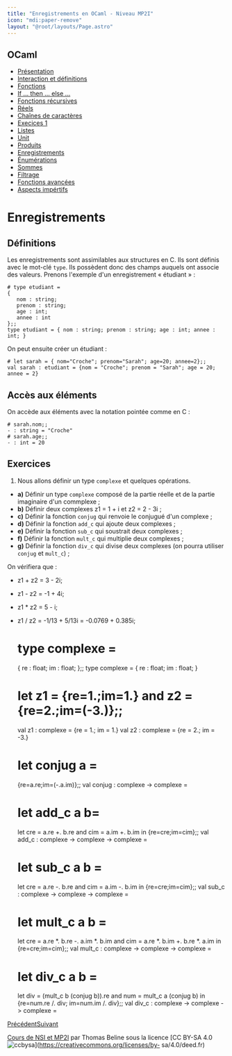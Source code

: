 ```yaml
---
title: "Enregistrements en OCaml - Niveau MP2I"
icon: "mdi:paper-remove"
layout: "@root/layouts/Page.astro"
---
```

 
## OCaml

  * [Présentation](.)
  * [Interaction et définitions](interaction-definition)
  * [Fonctions](fonctions)
  * [If … then … else …](if-then-else)
  * [Fonctions récursives](fonctions-recursives)
  * [Réels](reels)
  * [Chaînes de caractères](string)
  * [Execices 1](exercices-1)
  * [Listes](listes)
  * [Unit](unit)
  * [Produits](produits)
  * [Enregistrements](enregistrements)
  * [Énumérations](enumerations)
  * [Sommes](sommes)
  * [Filtrage](filtrage)
  * [Fonctions avancées](fonctions-avancees)
  * [Aspects impértifs](aspects-imperatifs)

# Enregistrements

## Définitions

Les enregistrements sont assimilables aux structures en C. Ils sont définis
avec le mot-clé `type`. Ils possèdent donc des champs auquels ont associe des
valeurs. Prenons l'exemple d'un enregistrement « étudiant » :

    
    
    # type etudiant =
    {
       nom : string;
       prenom : string;
       age : int;
       annee : int
    };;
    type etudiant = { nom : string; prenom : string; age : int; annee : int; }

On peut ensuite créer un étudiant :

    
    
    # let sarah = { nom="Croche"; prenom="Sarah"; age=20; annee=2};;
    val sarah : etudiant = {nom = "Croche"; prenom = "Sarah"; age = 20; annee = 2}

## Accès aux éléments

On accède aux éléments avec la notation pointée comme en C :

    
    
    # sarah.nom;;
    - : string = "Croche"
    # sarah.age;;
    - : int = 20

## Exercices

1. Nous allons définir un type `complexe` et quelques opérations.

  * **a)** Définir un type `complexe` composé de la partie réelle et de la partie imaginaire d'un commplexe ;
  * **b)** Définir deux complexes z1 = 1 + i et z2 = 2 - 3i ;
  * **c)** Définir la fonction `conjug` qui renvoie le conjugué d'un complexe ;
  * **d)** Définir la fonction `add_c` qui ajoute deux complexes ;
  * **e)** Définir la fonction `sub_c` qui soustrait deux complexes ;
  * **f)** Définir la fonction `mult_c` qui multiplie deux complexes ;
  * **g)** Définir la fonction `div_c` qui divise deux complexes (on pourra utiliser `conjug` et `mult_c`) ;

On vérifiera que :

  * z1 + z2 = 3 - 2i;
  * z1 - z2 = -1 + 4i;
  * z1 * z2 = 5 - i;
  * z1 / z2 = -1/13 + 5/13i = -0.0769 + 0.385i;

    
    
    # type complexe =
    {
       re : float;
       im : float;
    };;
    type complexe = { re : float; im : float; }
    
    
    # let z1 = {re=1.;im=1.} and z2 = {re=2.;im=(-3.)};;
    val z1 : complexe = {re = 1.; im = 1.}
    val z2 : complexe = {re = 2.; im = -3.}
    
    
    # let conjug a =
    {re=a.re;im=(-.a.im)};;
    val conjug : complexe -> complexe = <fun>
    
    
    # let add_c a b=
    let cre = a.re +. b.re and cim = a.im +. b.im in
    	{re=cre;im=cim};;
    val add_c : complexe -> complexe -> complexe = <fun>
    
    
    # let sub_c a b =
    let cre = a.re -. b.re and cim = a.im -. b.im in
    	{re=cre;im=cim};;
    val sub_c : complexe -> complexe -> complexe = <fun>
    
    
    # let mult_c a b =
    let cre = a.re *. b.re -. a.im *. b.im and cim = a.re *. b.im +. b.re *. a.im in
    	{re=cre;im=cim};;
    val mult_c : complexe -> complexe -> complexe = <fun>
    
    
    # let div_c a b =
    let div = (mult_c b (conjug b)).re and num = mult_c a (conjug b) in
    	{re=num.re /. div; im=num.im /. div};;
    val div_c : complexe -> complexe -> complexe = <fun>

[Précédent](produits)[Suivant](enumerations)

[Cours de NSI et MP2I](https://kxs.fr/cours/) par Thomas Beline sous la
licence [CC BY-SA 4.0
![ccbysa](//cours/ccbysa.svg)](https://creativecommons.org/licenses/by-
sa/4.0/deed.fr)

